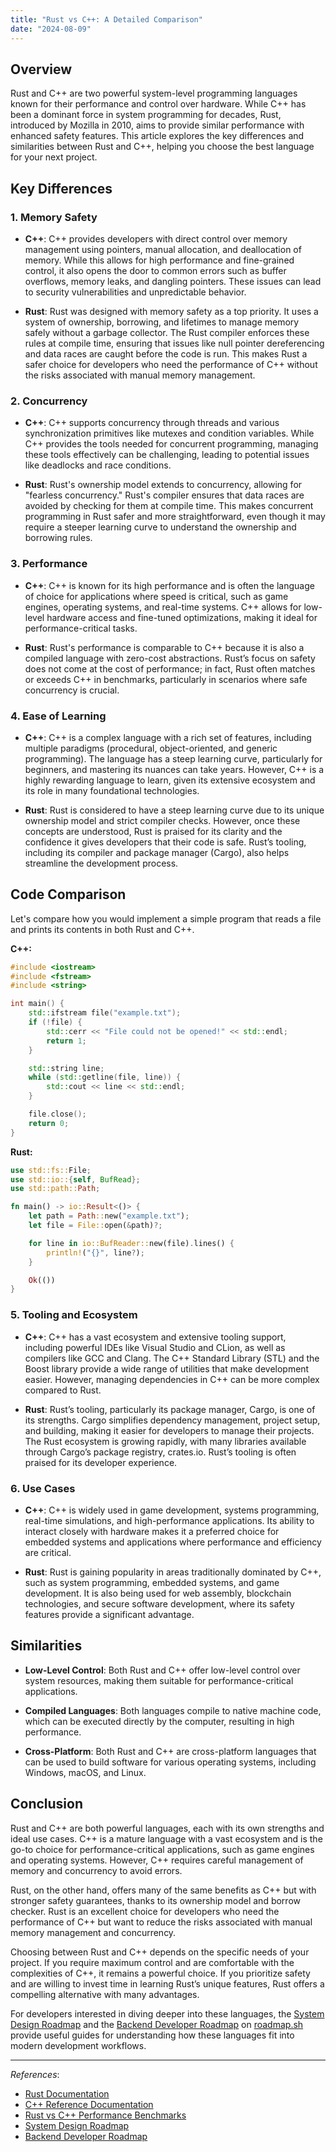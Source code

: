 ```yaml
---
title: "Rust vs C++: A Detailed Comparison"
date: "2024-08-09"
---
```


## Overview

Rust and C++ are two powerful system-level programming languages known for their performance and control over hardware. While C++ has been a dominant force in system programming for decades, Rust, introduced by Mozilla in 2010, aims to provide similar performance with enhanced safety features. This article explores the key differences and similarities between Rust and C++, helping you choose the best language for your next project.

## Key Differences

### 1. **Memory Safety**

- **C++**: C++ provides developers with direct control over memory management using pointers, manual allocation, and deallocation of memory. While this allows for high performance and fine-grained control, it also opens the door to common errors such as buffer overflows, memory leaks, and dangling pointers. These issues can lead to security vulnerabilities and unpredictable behavior.

- **Rust**: Rust was designed with memory safety as a top priority. It uses a system of ownership, borrowing, and lifetimes to manage memory safely without a garbage collector. The Rust compiler enforces these rules at compile time, ensuring that issues like null pointer dereferencing and data races are caught before the code is run. This makes Rust a safer choice for developers who need the performance of C++ without the risks associated with manual memory management.

### 2. **Concurrency**

- **C++**: C++ supports concurrency through threads and various synchronization primitives like mutexes and condition variables. While C++ provides the tools needed for concurrent programming, managing these tools effectively can be challenging, leading to potential issues like deadlocks and race conditions.

- **Rust**: Rust's ownership model extends to concurrency, allowing for "fearless concurrency." Rust's compiler ensures that data races are avoided by checking for them at compile time. This makes concurrent programming in Rust safer and more straightforward, even though it may require a steeper learning curve to understand the ownership and borrowing rules.

### 3. **Performance**

- **C++**: C++ is known for its high performance and is often the language of choice for applications where speed is critical, such as game engines, operating systems, and real-time systems. C++ allows for low-level hardware access and fine-tuned optimizations, making it ideal for performance-critical tasks.

- **Rust**: Rust's performance is comparable to C++ because it is also a compiled language with zero-cost abstractions. Rust’s focus on safety does not come at the cost of performance; in fact, Rust often matches or exceeds C++ in benchmarks, particularly in scenarios where safe concurrency is crucial.

### 4. **Ease of Learning**

- **C++**: C++ is a complex language with a rich set of features, including multiple paradigms (procedural, object-oriented, and generic programming). The language has a steep learning curve, particularly for beginners, and mastering its nuances can take years. However, C++ is a highly rewarding language to learn, given its extensive ecosystem and its role in many foundational technologies.

- **Rust**: Rust is considered to have a steep learning curve due to its unique ownership model and strict compiler checks. However, once these concepts are understood, Rust is praised for its clarity and the confidence it gives developers that their code is safe. Rust’s tooling, including its compiler and package manager (Cargo), also helps streamline the development process.

## Code Comparison

Let's compare how you would implement a simple program that reads a file and prints its contents in both Rust and C++.

**C++:**

```cpp
#include <iostream>
#include <fstream>
#include <string>

int main() {
    std::ifstream file("example.txt");
    if (!file) {
        std::cerr << "File could not be opened!" << std::endl;
        return 1;
    }

    std::string line;
    while (std::getline(file, line)) {
        std::cout << line << std::endl;
    }

    file.close();
    return 0;
}
```

**Rust:**

```rust
use std::fs::File;
use std::io::{self, BufRead};
use std::path::Path;

fn main() -> io::Result<()> {
    let path = Path::new("example.txt");
    let file = File::open(&path)?;

    for line in io::BufReader::new(file).lines() {
        println!("{}", line?);
    }

    Ok(())
}
```

### 5. **Tooling and Ecosystem**

- **C++**: C++ has a vast ecosystem and extensive tooling support, including powerful IDEs like Visual Studio and CLion, as well as compilers like GCC and Clang. The C++ Standard Library (STL) and the Boost library provide a wide range of utilities that make development easier. However, managing dependencies in C++ can be more complex compared to Rust.

- **Rust**: Rust’s tooling, particularly its package manager, Cargo, is one of its strengths. Cargo simplifies dependency management, project setup, and building, making it easier for developers to manage their projects. The Rust ecosystem is growing rapidly, with many libraries available through Cargo’s package registry, crates.io. Rust’s tooling is often praised for its developer experience.

### 6. **Use Cases**

- **C++**: C++ is widely used in game development, systems programming, real-time simulations, and high-performance applications. Its ability to interact closely with hardware makes it a preferred choice for embedded systems and applications where performance and efficiency are critical.

- **Rust**: Rust is gaining popularity in areas traditionally dominated by C++, such as system programming, embedded systems, and game development. It is also being used for web assembly, blockchain technologies, and secure software development, where its safety features provide a significant advantage.

## Similarities

- **Low-Level Control**: Both Rust and C++ offer low-level control over system resources, making them suitable for performance-critical applications.

- **Compiled Languages**: Both languages compile to native machine code, which can be executed directly by the computer, resulting in high performance.

- **Cross-Platform**: Both Rust and C++ are cross-platform languages that can be used to build software for various operating systems, including Windows, macOS, and Linux.

## Conclusion

Rust and C++ are both powerful languages, each with its own strengths and ideal use cases. C++ is a mature language with a vast ecosystem and is the go-to choice for performance-critical applications, such as game engines and operating systems. However, C++ requires careful management of memory and concurrency to avoid errors.

Rust, on the other hand, offers many of the same benefits as C++ but with stronger safety guarantees, thanks to its ownership model and borrow checker. Rust is an excellent choice for developers who need the performance of C++ but want to reduce the risks associated with manual memory management and concurrency.

Choosing between Rust and C++ depends on the specific needs of your project. If you require maximum control and are comfortable with the complexities of C++, it remains a powerful choice. If you prioritize safety and are willing to invest time in learning Rust’s unique features, Rust offers a compelling alternative with many advantages.

For developers interested in diving deeper into these languages, the [System Design Roadmap](https://roadmap.sh/system-design) and the [Backend Developer Roadmap](https://roadmap.sh/backend) on [roadmap.sh](https://roadmap.sh) provide useful guides for understanding how these languages fit into modern development workflows.

---

*References*:
- [Rust Documentation](https://doc.rust-lang.org/)
- [C++ Reference Documentation](https://en.cppreference.com/)
- [Rust vs C++ Performance Benchmarks](https://benchmarksgame-team.pages.debian.net/benchmarksgame/fastest/rust-gpp.html)
- [System Design Roadmap](https://roadmap.sh/system-design)
- [Backend Developer Roadmap](https://roadmap.sh/backend)

<RelatedComparisons
    currentLanguages='Rust-C++'
/>
